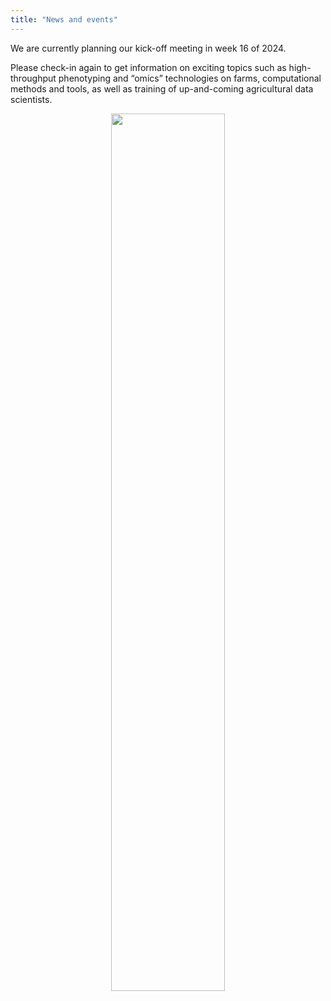 ```yaml
---
title: "News and events"
---
```


We are currently planning our kick-off meeting in week 16 of 2024. 

Please check-in again to get information on exciting topics such as high-throughput phenotyping and “omics” technologies on farms, computational methods and tools, as well as training of up-and-coming agricultural data scientists.

<center>
![](images/dronare.jpg){#id .class width=60%}